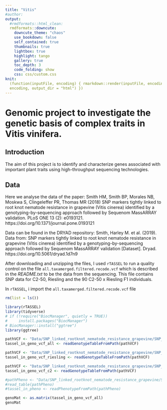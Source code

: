 ```yaml
---
title: "Vitis"
#author:
output:
  #rmdformats::html_clean:
  rmdformats::downcute:
    downcute_theme: "chaos"
    use_bookdown: false
    self_contained: true
    thumbnails: true
    lightbox: true
    highlight: tango
    gallery: true
    toc_depth: 3
    code_folding: show
    css: css/custom.css
knit:
  (function(inputFile, encoding) { rmarkdown::render(inputFile, encoding =
  encoding, output_dir = "html") })
---
```


# Genomic project to investigate  the genetic basis of complex traits in Vitis vinifera.

## Introduction

The aim of this project is to identify and characterize genes associated with important plant traits using high-throughput sequencing technologies.

## Data
Here we analyse the data of the paper:
Smith HM, Smith BP, Morales NB, Moskwa S, Clingeleffer PR, Thomas MR (2018) SNP markers tightly linked to root knot nematode resistance in grapevine (Vitis cinerea) identified by a genotyping-by-sequencing approach followed by Sequenom MassARRAY validation. PLoS ONE 13 (2): e0193121. https://doi.org/10.1371/journal.pone.0193121

Data can be found in the DRYAD repository:
Smith, Harley M. et al. (2019). Data from: SNP markers tightly linked to root knot nematode resistance in grapevine (Vitis cinerea) identified by a genotyping-by-sequencing approach followed by Sequenom MassARRAY validation [Dataset]. Dryad. https://doi.org/10.5061/dryad.1d7n9

After downloading and unzipping the files, I used `rTASSEL` to run a quality control on the file `all.taxamerged.filtered.recode.vcf` which is described in the *README.txt* to be the data from the sequencing. This file contains SNP data for C2-50, Riesling and the 90 C2-50 x Riesling F1 individuals.

In `rTASSEL`, i import the `all.taxamerged.filtered.recode.vcf` file

```r
rm(list = ls())
```
```r
library(rTASSEL)
library(tidyverse)
# if (!require("BiocManager", quietly = TRUE))
#     install.packages("BiocManager")
# BiocManager::install("ggtree")
library(ggtree)
```
```r
pathVCF <- "Data/SNP_linked_rootknot_nematode_resistance_grapevine/SNP_data/all.taxamerged.filtered.recode.vcf"
tassel_in_geno_vcf_all <- readGenotypeTableFromPath(pathVCF)
 ```

 ```r
pathVCF <- "Data/SNP_linked_rootknot_nematode_resistance_grapevine/SNP_data/Riesling_2973_SNPset.vcf"
tassel_in_geno_vcf_riesling <- readGenotypeTableFromPath(pathVCF)
 ```

  ```r
pathVCF <- "Data/SNP_linked_rootknot_nematode_resistance_grapevine/SNP_data/C2_50_3974_SNPset.vcf"
tassel_in_geno_vcf_c2 <- readGenotypeTableFromPath(pathVCF)
 ```
 ```r
#pathPheno <- "Data/SNP_linked_rootknot_nematode_resistance_grapevine/SNP_data/C2_50_367_MJR1.out.txt"
#read_table(pathPheno)
#tassel_in_pheno <- readPhenotypeFromPath(pathPheno)
 ```
 ```r
 genoMat <- as.matrix(tassel_in_geno_vcf_all)
 genoMat
 ```